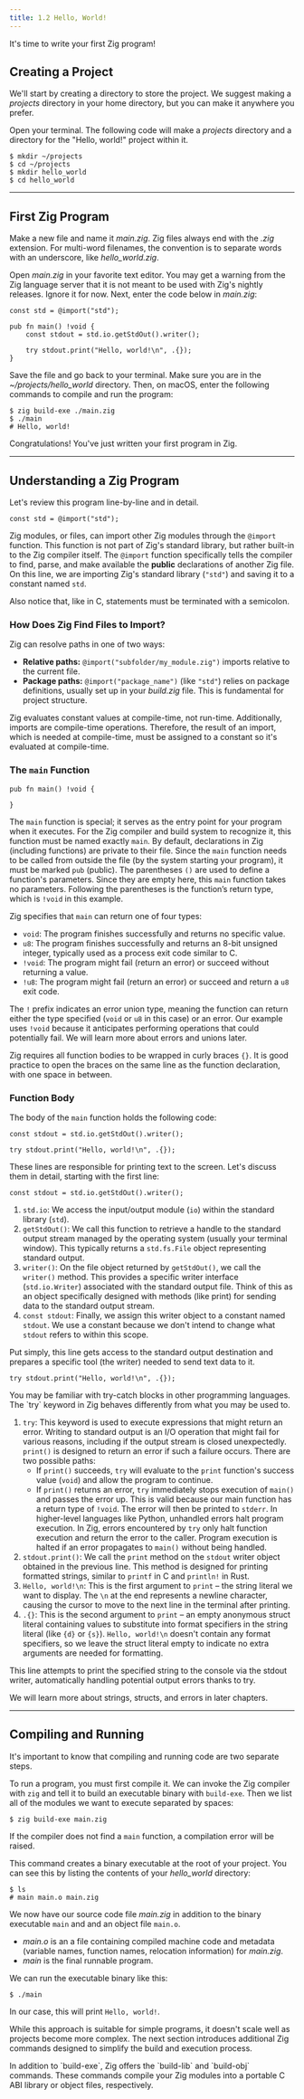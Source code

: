 ```yaml
---
title: 1.2 Hello, World!
---
```


It's time to write your first Zig program!

## Creating a Project

We'll start by creating a directory to store the project. We suggest making a _projects_ directory in your home directory, but you can make it anywhere you prefer.

Open your terminal. The following code will make a _projects_ directory and a directory for the "Hello, world!" project within it.

```shell
$ mkdir ~/projects
$ cd ~/projects
$ mkdir hello_world
$ cd hello_world
```

---

## First Zig Program

Make a new file and name it _main.zig_. Zig files always end with the _.zig_ extension. For multi-word filenames, the convention is to separate words with an underscore, like _hello_world.zig_.

Open _main.zig_ in your favorite text editor. You may get a warning from the Zig language server that it is not meant to be used with Zig's nightly releases. Ignore it for now. Next, enter the code below in _main.zig_:

```zig
const std = @import("std");

pub fn main() !void {
    const stdout = std.io.getStdOut().writer();

    try stdout.print("Hello, world!\n", .{});
}
```

Save the file and go back to your terminal. Make sure you are in the _~/projects/hello_world_ directory. Then, on macOS, enter the following commands to compile and run the program:

```shell
$ zig build-exe ./main.zig
$ ./main
# Hello, world!
```

Congratulations! You've just written your first program in Zig.

---

## Understanding a Zig Program

Let's review this program line-by-line and in detail.

```zig
const std = @import("std");
```

Zig modules, or files, can import other Zig modules through the `@import` function. This function is not part of Zig's standard library, but rather built-in to the Zig compiler itself. The `@import` function specifically tells the compiler to find, parse, and make available the **public** declarations of another Zig file. On this line, we are importing Zig's standard library (`"std"`) and saving it to a constant named `std`.

Also notice that, like in C, statements must be terminated with a semicolon.

### How Does Zig Find Files to Import?

Zig can resolve paths in one of two ways:

- **Relative paths:** `@import("subfolder/my_module.zig")` imports relative to the current file.
- **Package paths:** `@import("package_name")` (like `"std"`) relies on package definitions, usually set up in your _build.zig_ file. This is fundamental for project structure.

<Callout title="Note: Constants and Imports">
  Zig evaluates constant values at compile-time, not run-time. Additionally,
  imports are compile-time operations. Therefore, the result of an import, which
  is needed at compile-time, must be assigned to a constant so it's evaluated at
  compile-time.
</Callout>

### The `main` Function

```zig
pub fn main() !void {

}
```

The `main` function is special; it serves as the entry point for your program when it executes. For the Zig compiler and build system to recognize it, this function must be named exactly `main`. By default, declarations in Zig (including functions) are private to their file. Since the `main` function needs to be called from outside the file (by the system starting your program), it must be marked `pub` (public). The parentheses `()` are used to define a function's parameters. Since they are empty here, this `main` function takes no parameters. Following the parentheses is the function’s return type, which is `!void` in this example.

Zig specifies that `main` can return one of four types:

- `void`: The program finishes successfully and returns no specific value.
- `u8`: The program finishes successfully and returns an 8-bit unsigned integer, typically used as a process exit code similar to C.
- `!void`: The program might fail (return an error) or succeed without returning a value.
- `!u8`: The program might fail (return an error) or succeed and return a `u8` exit code.

The `!` prefix indicates an error union type, meaning the function can return either the type specified (`void` or `u8` in this case) or an error. Our example uses `!void` because it anticipates performing operations that could potentially fail. We will learn more about errors and unions later.

Zig requires all function bodies to be wrapped in curly braces `{}`. It is good practice to open the braces on the same line as the function declaration, with one space in between.

### Function Body

The body of the `main` function holds the following code:

```zig
const stdout = std.io.getStdOut().writer();

try stdout.print("Hello, world!\n", .{});
```

These lines are responsible for printing text to the screen. Let's discuss them in detail, starting with the first line:

```zig
const stdout = std.io.getStdOut().writer();
```

1. `std.io`: We access the input/output module (`io`) within the standard library (`std`).
2. `getStdOut()`: We call this function to retrieve a handle to the standard output stream managed by the operating system (usually your terminal window). This typically returns a `std.fs.File` object representing standard output.
3. `writer()`: On the file object returned by `getStdOut()`, we call the `writer()` method. This provides a specific writer interface (`std.io.Writer`) associated with the standard output file. Think of this as an object specifically designed with methods (like print) for sending data to the standard output stream.
4. `const stdout`: Finally, we assign this writer object to a constant named `stdout`. We use a constant because we don't intend to change what `stdout` refers to within this scope.

Put simply, this line gets access to the standard output destination and prepares a specific tool (the writer) needed to send text data to it.

```zig
try stdout.print("Hello, world!\n", .{});
```

<Callout title="Note: Try-Catch">
  You may be familiar with try-catch blocks in other programming languages. The
  `try` keyword in Zig behaves differently from what you may be used to.
</Callout>

1. `try`: This keyword is used to execute expressions that might return an error. Writing to standard output is an I/O operation that might fail for various reasons, including if the output stream is closed unexpectedly. `print()` is designed to return an error if such a failure occurs. There are two possible paths:
   - If `print()` succeeds, `try` will evaluate to the `print` function's success value (`void`) and allow the program to continue.
   - If `print()` returns an error, `try` immediately stops execution of `main()` and passes the error up. This is valid because our main function has a return type of `!void`. The error will then be printed to `stderr`. In higher-level languages like Python, unhandled errors halt program execution. In Zig, errors encountered by `try` only halt function execution and return the error to the caller. Program execution is halted if an error propagates to `main()` without being handled.
2. `stdout.print()`: We call the `print` method on the `stdout` writer object obtained in the previous line. This method is designed for printing formatted strings, similar to `printf` in C and `println!` in Rust.
3. `Hello, world!\n`: This is the first argument to `print` – the string literal we want to display. The `\n` at the end represents a newline character, causing the cursor to move to the next line in the terminal after printing.
4. `.{}`: This is the second argument to `print` – an empty anonymous struct literal containing values to substitute into format specifiers in the string literal (like `{d}` or `{s}`). `Hello, world!\n` doesn't contain any format specifiers, so we leave the struct literal empty to indicate no extra arguments are needed for formatting.

This line attempts to print the specified string to the console via the stdout writer, automatically handling potential output errors thanks to try.

We will learn more about strings, structs, and errors in later chapters.

---

## Compiling and Running

It's important to know that compiling and running code are two separate steps.

To run a program, you must first compile it. We can invoke the Zig compiler with `zig` and tell it to build an executable binary with `build-exe`. Then we list all of the modules we want to execute separated by spaces:

```shell
$ zig build-exe main.zig
```

If the compiler does not find a `main` function, a compilation error will be raised.

This command creates a binary executable at the root of your project. You can see this by listing the contents of your _hello_world_ directory:

```shell
$ ls
# main main.o main.zig
```

We now have our source code file _main.zig_ in addition to the binary executable `main` and and an object file `main.o`.

- _main.o_ is an a file containing compiled machine code and metadata (variable names, function names, relocation information) for _main.zig_.
- _main_ is the final runnable program.

We can run the executable binary like this:

```shell
$ ./main
```

In our case, this will print `Hello, world!`.

While this approach is suitable for simple programs, it doesn't scale well as projects become more complex. The next section introduces additional Zig commands designed to simplify the build and execution process.

<Callout title="Note: Build Modes">
  In addition to `build-exe`, Zig offers the `build-lib` and `build-obj`
  commands. These commands compile your Zig modules into a portable C ABI
  library or object files, respectively.
</Callout>
